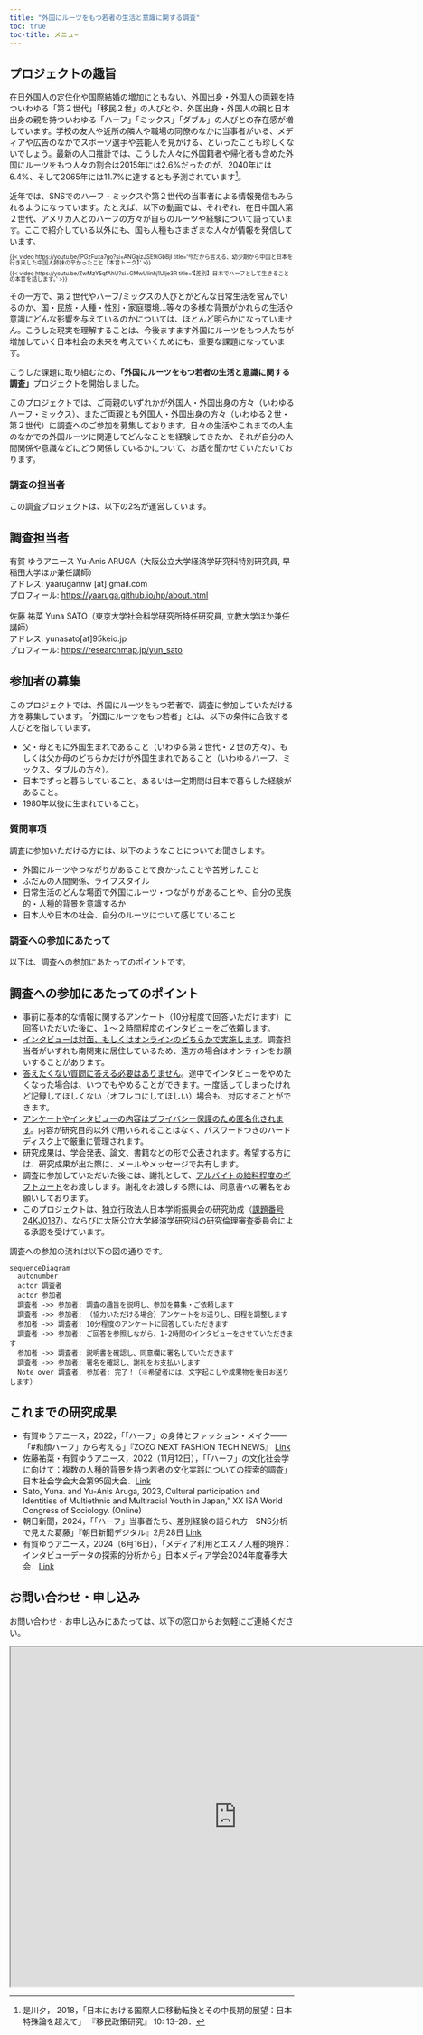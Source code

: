 ```yaml
---
title: "外国にルーツをもつ若者の生活と意識に関する調査"
toc: true
toc-title: メニュ−
---
```


## プロジェクトの趣旨 {#プロジェクトの趣旨}

在日外国人の定住化や国際結婚の増加にともない、外国出身・外国人の両親を持ついわゆる「第２世代」「移民２世」の人びとや、外国出身・外国人の親と日本出身の親を持ついわゆる「ハーフ」「ミックス」「ダブル」の人びとの存在感が増しています。学校の友人や近所の隣人や職場の同僚のなかに当事者がいる、メディアや広告のなかでスポーツ選手や芸能人を見かける、といったことも珍しくないでしょう。最新の人口推計では、こうした人々に外国籍者や帰化者も含めた外国にルーツをもつ人々の割合は2015年には2.6%だったのが、2040年には6.4%、そして2065年には11.7%に達するとも予測されています[^1]。

[^1]: 是川夕， 2018，「日本における国際人口移動転換とその中長期的展望：日本特殊論を超えて」 『移民政策研究』 10: 13–28．

近年では、SNSでのハーフ・ミックスや第２世代の当事者による情報発信もみられるようになっています。たとえば、以下の動画では、それぞれ、在日中国人第２世代、アメリカ人とのハーフの方々が自らのルーツや経験について語っています。ここで紹介している以外にも、国も人種もさまざまな人々が情報を発信しています。

::: {layout-ncol="2" style="font-size: 70%; line-height:1.0"}
{{< video https://youtu.be/iPGzFuxa7go?si=ANGaizJSE9iGbBjI title='今だから言える、幼少期から中国と日本を行き来した中国人姉妹の辛かったこと【本音トーク】' >}}

{{< video https://youtu.be/ZwMzY5qfAhU?si=GMwUlinhj1UIje3R title='【差別】日本でハーフとして生きることの本音を話します。' >}}
:::

その一方で、第２世代やハーフ/ミックスの人びとがどんな日常生活を営んでいるのか、国・民族・人種・性別・家庭環境...等々の多様な背景がかれらの生活や意識にどんな影響を与えているのかについては、ほとんど明らかになっていません。こうした現実を理解することは、今後ますます外国にルーツをもつ人たちが増加していく日本社会の未来を考えていくためにも、重要な課題になっています。

こうした課題に取り組むため、**「外国にルーツをもつ若者の生活と意識に関する調査」**プロジェクトを開始しました。

このプロジェクトでは、ご両親のいずれかが外国人・外国出身の方々（いわゆるハーフ・ミックス）、またご両親とも外国人・外国出身の方々（いわゆる２世・第２世代）に調査へのご参加を募集しております。日々の生活やこれまでの人生のなかでの外国ルーツに関連してどんなことを経験してきたか、それが自分の人間関係や意識などにどう関係しているかについて、お話を聞かせていただいております。

### 調査の担当者

この調査プロジェクトは、以下の2名が運営しています。

::: callout-note
## 調査担当者

有賀 ゆうアニース Yu-Anis ARUGA（大阪公立大学経済学研究科特別研究員, 早稲田大学ほか兼任講師）\
アドレス: yaarugannw \[at\] gmail.com\
プロフィール: <https://yaaruga.github.io/hp/about.html>\
\
佐藤 祐菜 Yuna SATO（東京大学社会科学研究所特任研究員, 立教大学ほか兼任講師）\
アドレス: yunasato\[at\]95keio.jp\
プロフィール: <https://researchmap.jp/yun_sato>
:::

## 参加者の募集 {#参加者の募集}

このプロジェクトでは、外国にルーツをもつ若者で、調査に参加していただける方を募集しています。「外国にルーツをもつ若者」とは、以下の条件に合致する人びとを指しています。

-   父・母ともに外国生まれであること（いわゆる第２世代・２世の方々）、もしくは父か母のどちらかだけが外国生まれであること（いわゆるハーフ、ミックス、ダブルの方々）。
-   日本でずっと暮らしていること。あるいは一定期間は日本で暮らした経験があること。
-   1980年以後に生まれていること。

### 質問事項

調査に参加いただける方には、以下のようなことについてお聞きします。

-   外国にルーツやつながりがあることで良かったことや苦労したこと
-   ふだんの人間関係、ライフスタイル
-   日常生活のどんな場面で外国にルーツ・つながりがあることや、自分の民族的・人種的背景を意識するか
-   日本人や日本の社会、自分のルーツについて感じていること

### 調査への参加にあたって

以下は、調査への参加にあたってのポイントです。

::: callout-note
## 調査への参加にあたってのポイント

-   事前に基本的な情報に関するアンケート（10分程度で回答いただけます）に回答いただいた後に、[１〜２時間程度のインタビュー]{.underline}をご依頼します。
-   [インタビューは対面、もしくはオンラインのどちらかで実施します]{.underline}。調査担当者がいずれも南関東に居住しているため、遠方の場合はオンラインをお願いすることがあります。
-   [答えたくない質問に答える必要はありません]{.underline}。途中でインタビューをやめたくなった場合は、いつでもやめることができます。一度話してしまったけれど記録してほしくない（オフレコにしてほしい）場合も、対応することができます。
-   [アンケートやインタビューの内容はプライバシー保護のため匿名化されます]{.underline}。内容が研究目的以外で用いられることはなく、パスワードつきのハードディスク上で厳重に管理されます。
-   研究成果は、学会発表、論文、書籍などの形で公表されます。希望する方には、研究成果が出た際に、メールやメッセージで共有します。
-   調査に参加していただいた後には、謝礼として、[アルバイトの給料程度のギフトカード]{.underline}をお渡しします。謝礼をお渡しする際には、同意書への署名をお願いしております。
-   このプロジェクトは、独立行政法人日本学術振興会の研究助成（[課題番号 24KJ0187](https://kaken.nii.ac.jp/ja/grant/KAKENHI-PROJECT-24KJ0187/)）、ならびに大阪公立大学経済学研究科の研究倫理審査委員会による承認を受けています。
:::

調査への参加の流れは以下の図の通りです。

```mermaid
sequenceDiagram
  autonumber
  actor 調査者
  actor 参加者
  調査者 ->> 参加者: 調査の趣旨を説明し、参加を募集・ご依頼します
  調査者 ->> 参加者: （協力いただける場合）アンケートをお送りし、日程を調整します
  参加者 ->> 調査者: 10分程度のアンケートに回答していただきます
  調査者 ->> 参加者: ご回答を参照しながら、1-2時間のインタビューをさせていただきます
  参加者 ->> 調査者: 説明書を確認し、同意欄に署名していただきます
  調査者 ->> 参加者: 署名を確認し、謝礼をお支払いします
  Note over 調査者, 参加者: 完了！（※希望者には、文字起こしや成果物を後日お送りします）
```

## これまでの研究成果 {#これまでの研究成果}

-   有賀ゆうアニース，2022，「「ハーフ」の身体とファッション・メイク――「#和顔ハーフ」から考える」『ZOZO NEXT FASHION TECH NEWS』 [Link](https://fashiontechnews.zozo.com/series/series_fashion_technology/ariga_yu_anis)
-   佐藤祐菜・有賀ゆうアニース，2022（11月12日），「「ハーフ」の文化社会学に向けて：複数の人種的背景を持つ若者の文化実践についての探索的調査」日本社会学会大会第95回大会．[Link](https://jss-sociology.org/other/20220928post-13540/#108)
-   Sato, Yuna. and Yu-Anis Aruga, 2023, Cultural participation and Identities of Multiethnic and Multiracial Youth in Japan,” XX ISA World Congress of Sociology. (Online)
-   朝日新聞，2024，「「ハーフ」当事者たち、差別経験の語られ方　SNS分析で見えた葛藤」『朝日新聞デジタル』2月28日 [Link](https://www.asahi.com/articles/ASS2V44NRS2NULLI004.html)
-   有賀ゆうアニース，2024（6月16日），「メディア利用とエスノ人種的境界：インタビューデータの探索的分析から」日本メディア学会2024年度春季大会．[Link](https://researchmap.jp/ya-ruga/presentations/45965599)


## お問い合わせ・申し込み

お問い合わせ・お申し込みにあたっては、以下の窓口からお気軽にご連絡ください。

```{=html}
<iframe src="https://forms.gle/5FESYWsoMncvhkWm9" width="800" height="600"></iframe>
```
